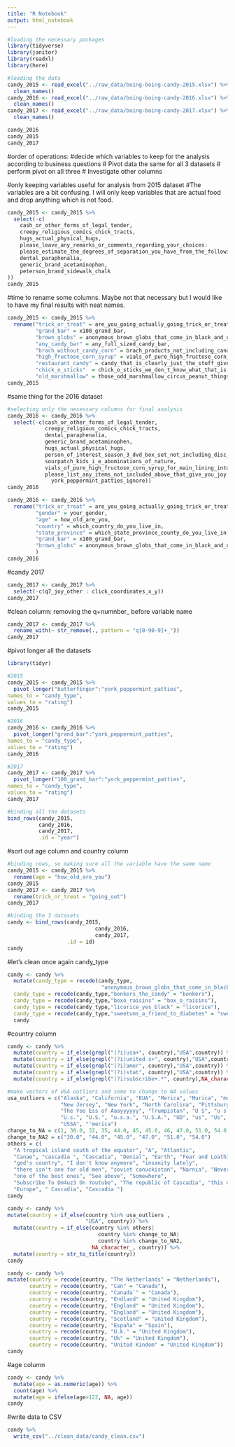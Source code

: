 ```yaml
---
title: "R Notebook"
output: html_notebook
---
```


```r
#loading the necessary packages
library(tidyverse)
library(janitor)
library(readxl)
library(here)
```

```r
#loading the data
candy_2015 <- read_excel("../raw_data/boing-boing-candy-2015.xlsx") %>% 
  clean_names()
candy_2016 <- read_excel("../raw_data/boing-boing-candy-2016.xlsx") %>% 
  clean_names()
candy_2017 <- read_excel("../raw_data/boing-boing-candy-2017.xlsx") %>% 
  clean_names()
```

```r
candy_2016
candy_2015
candy_2017
```


#order of operations: 
#decide which variables to keep for the analysis according to business questions
# Pivot data the same for all 3 datasets
# perform pivot on all three
# Investigate other columns


#only keeping variables useful for analysis from 2015 dataset
#The variables are a bit confusing. I will only keep variables that are actual food and drop anything which is not food.  
```r
candy_2015 <- candy_2015 %>% 
  select(-c(
    cash_or_other_forms_of_legal_tender, 
    creepy_religious_comics_chick_tracts, 
    hugs_actual_physical_hugs, 
    please_leave_any_remarks_or_comments_regarding_your_choices: 
    please_estimate_the_degrees_of_separation_you_have_from_the_following_folks_beyonce_knowles, 
    dental_paraphenalia, 
    generic_brand_acetaminophen, 
    peterson_brand_sidewalk_chalk
))
candy_2015
```
#time to rename some columns. Maybe not that necessary but I would like to have my final results with neat names. 

```r
candy_2015 <- candy_2015 %>% 
  rename("trick_or_treat" = are_you_going_actually_going_trick_or_treating_yourself,
         "grand_bar" = x100_grand_bar, 
         "brown_globs" = anonymous_brown_globs_that_come_in_black_and_orange_wrappers, 
         "any_candy_bar" = any_full_sized_candy_bar, 
         "brach_without_candy_corn" = brach_products_not_including_candy_corn, 
         "high_fructose_corn_syrup" = vials_of_pure_high_fructose_corn_syrup_for_main_lining_into_your_vein, 
         "restaurant_candy" = candy_that_is_clearly_just_the_stuff_given_out_for_free_at_restaurants, 
         "chick_o_sticks"  = chick_o_sticks_we_don_t_know_what_that_is, 
         "old_marshmallow" = those_odd_marshmallow_circus_peanut_things)
candy_2015
```
#same thing for the 2016 dataset 
```r
#selecting only the necessary columns for final analysis
candy_2016 <- candy_2016 %>% 
  select(-c(cash_or_other_forms_of_legal_tender, 
            creepy_religious_comics_chick_tracts, 
            dental_paraphenalia, 
            generic_brand_acetaminophen, 
            hugs_actual_physical_hugs, 
            person_of_interest_season_3_dvd_box_set_not_including_disc_4_with_hilarious_outtakes, 
            sourpatch_kids_i_e_abominations_of_nature, 
            vials_of_pure_high_fructose_corn_syrup_for_main_lining_into_your_vein, 
            please_list_any_items_not_included_above_that_give_you_joy:
              york_peppermint_patties_ignore))
candy_2016
```

```r
candy_2016 <- candy_2016 %>% 
  rename("trick_or_treat" = are_you_going_actually_going_trick_or_treating_yourself, 
         "gender" = your_gender, 
         "age" = how_old_are_you, 
         "country" = which_country_do_you_live_in, 
         "state_province" = which_state_province_county_do_you_live_in, 
         "grand_bar" = x100_grand_bar, 
         "brown_globs" = anonymous_brown_globs_that_come_in_black_and_orange_wrappers, 
         )
candy_2016
```
#candy 2017

```r
candy_2017 <- candy_2017 %>% 
  select(-c(q7_joy_other : click_coordinates_x_y))
candy_2017
```
#clean column: removing the q+numnber_ before variable name 

```r
candy_2017 <- candy_2017 %>% 
  rename_with(~ str_remove(., pattern = "q[0-90-9]+_"))
candy_2017
```

#pivot longer all the datasets
```r
library(tidyr)
```
```r
#2015
candy_2015 <- candy_2015 %>% 
  pivot_longer("butterfinger":"york_peppermint_patties",
names_to = "candy_type", 
values_to = "rating")
candy_2015
```
```r
#2016
candy_2016 <- candy_2016 %>% 
  pivot_longer("grand_bar":"york_peppermint_patties",
names_to = "candy_type", 
values_to = "rating")
candy_2016
```


```r
#2017
candy_2017 <- candy_2017 %>% 
  pivot_longer("100_grand_bar":"york_peppermint_patties",
names_to = "candy_type", 
values_to = "rating")
candy_2017
```
```r
#binding all the datasets
bind_rows(candy_2015, 
          candy_2016, 
          candy_2017, 
          .id = "year")
```


#sort out age column and country column 

```r
#binding rows, so making sure all the variable have the same name 
candy_2015 <- candy_2015 %>% 
  rename(age = "how_old_are_you")
candy_2015
candy_2017 <- candy_2017 %>% 
  rename(trick_or_treat = "going_out")
candy_2017
```

```r
#binding the 3 datasets
candy <- bind_rows(candy_2015, 
                            candy_2016, 
                            candy_2017, 
                   .id = id)
candy
```

#let's clean once again candy_type 
```r
candy <- candy %>% 
  mutate(candy_type = recode(candy_type,
                              "anonymous_brown_globs_that_come_in_black_and_orange_wrappers_a_k_a_mary_janes" = "mary_janes"),
  candy_type = recode(candy_type,"bonkers_the_candy" = "bonkers"),
  candy_type = recode(candy_type,"boxo_raisins" = "box_o_raisins"),
  candy_type = recode(candy_type,"licorice_yes_black" = "licorice"),
  candy_type = recode(candy_type,"sweetums_a_friend_to_diabetes" = "sweetums"))
  candy
```
#country column

```r
candy <- candy %>% 
  mutate(country = if_else(grepl("(?i)usa+", country),"USA",country)) %>% 
  mutate(country = if_else(grepl("(?i)united s+", country),"USA",country)) %>% 
  mutate(country = if_else(grepl("(?i)amer", country),"USA",country)) %>% 
  mutate(country = if_else(grepl("(?i)stat", country),"USA",country)) %>% 
  mutate(country = if_else(grepl("(?i)subscribe+.*", country),NA_character_,country)) 

#make vectors of USA outliers and some to change to NA values
usa_outliers = c("Alaska", "California", "EUA", "Merica", "Murica", "murrika",
                 "New Jersey", "New York", "North Carolina", "Pittsburgh", 
                 "The Yoo Ess of Aaayyyyyy", "Trumpistan", "U S", "u s a", "u.s.",
                 "U.s.", "U.S.", "u.s.a.", "U.S.A.", "UD", "us", "Us", "US", "US of A",
                 "USSA", "'merica")
change_to_NA = c(1, 30.0, 32, 35, 44.0, 45, 45.0, 46, 47.0, 51.0, 54.0)
change_to_NA2 = c("30.0", "44.0", "45.0", "47.0", "51.0", "54.0")
others = c(
  "A tropical island south of the equator", "A", "Atlantis",
  "Canae", "cascadia ", "Cascadia", "Denial", "Earth", "Fear and Loathing", 
  "god's country", "I don't know anymore", "insanity lately", 
  "there isn't one for old men", "soviet canuckistan", "Narnia", "Neverland",
  "one of the best ones", "See above", "Somewhere", 
  "Subscribe To Dm4uz3 On Youtube", "The republic of Cascadia", "this one", 
  "Europe", " Cascadia", "Cascadia ")
candy
```

```r
candy <- candy %>%
mutate(country = if_else(country %in% usa_outliers ,
                         "USA", country)) %>% 
  mutate(country = if_else(country %in% others|
                             country %in% change_to_NA|
                             country %in% change_to_NA2, 
                           NA_character_, country)) %>% 
  mutate(country = str_to_title(country)) 
candy
```
```r
candy <- candy %>%
mutate(country = recode(country, "The Netherlands" = "Netherlands"),
       country = recode(country, "Can" = "Canada"),
       country = recode(country, "Canada`" = "Canada"),
       country = recode(country, "Endland" = "United Kingdom"),
       country = recode(country, "England" = "United Kingdom"),
       country = recode(country, "England" = "United Kingdom"),
       country = recode(country, "Scotland" = "United Kingdom"),
       country = recode(country, "España" = "Spain"),
       country = recode(country, "U.k." = "United Kingdom"),
       country = recode(country, "Uk" = "United Kingdom"),
       country = recode(country, "United Kindom" = "United Kingdom"))
candy
```
#age column

```r
candy <- candy %>% 
  mutate(age = as.numeric(age)) %>% 
  count(age) %>% 
  mutate(age = ifelse(age>122, NA, age))
candy
```

#write data to CSV

```r
candy %>% 
  write_csv("../clean_data/candy_clean.csv")
```

